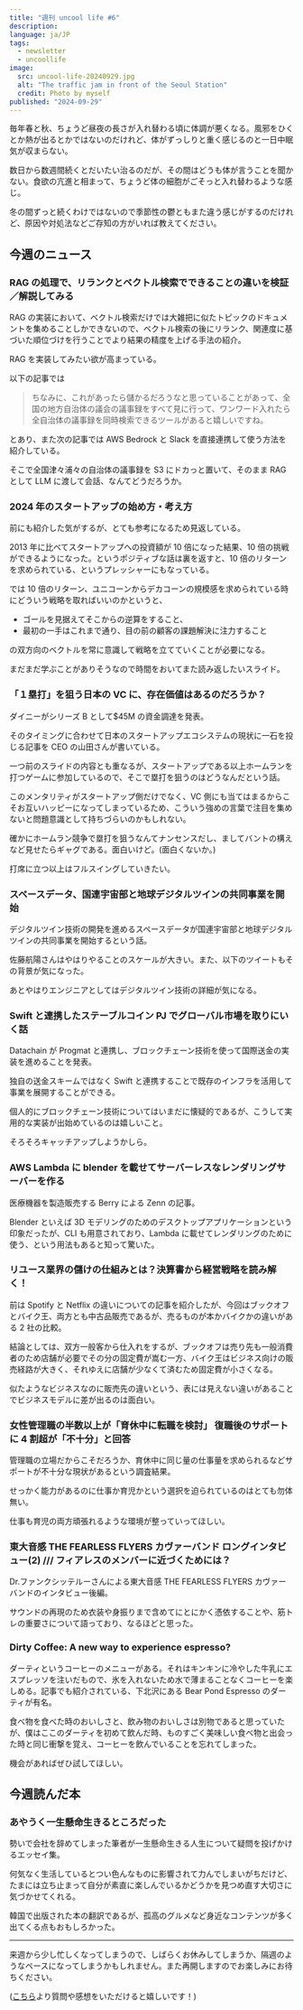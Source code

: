 ```yaml
---
title: "週刊 uncool life #6"
description:
language: ja/JP
tags:
  - newsletter
  - uncoollife
image:
  src: uncool-life-20240929.jpg
  alt: "The traffic jam in front of the Seoul Station"
  credit: Photo by myself
published: "2024-09-29"
---
```



毎年春と秋、ちょうど昼夜の長さが入れ替わる頃に体調が悪くなる。風邪をひくとか熱が出るとかではないのだけれど、体がずっしりと重く感じるのと一日中眠気が収まらない。

数日から数週間続くとだいたい治るのだが、その間はどうも体が言うことを聞かない。食欲の亢進と相まって、ちょうど体の細胞がごそっと入れ替わるような感じ。

冬の間ずっと続くわけではないので季節性の鬱ともまた違う感じがするのだけれど、原因や対処法などご存知の方がいれば教えてください。

## 今週のニュース

### RAG の処理で、リランクとベクトル検索でできることの違いを検証／解説してみる

<EmbedLinkCard url="https://acro-engineer.hatenablog.com/entry/2024/09/18/120000" />

RAG の実装において、ベクトル検索だけでは大雑把に似たトピックのドキュメントを集めることしかできないので、ベクトル検索の後にリランク、関連度に基づいた順位づけを行うことでより結果の精度を上げる手法の紹介。

RAG を実装してみたい欲が高まっている。

以下の記事では

<EmbedLinkCard url="https://sorabatake.jp/38219/#6%E3%83%92%E3%83%B3%E3%83%88%E5%9C%B0%E6%96%B9%E8%87%AA%E6%B2%BB%E4%BD%93%E3%81%AE%E3%83%9B%E3%83%83%E3%83%88%E3%83%88%E3%83%94%E3%83%83%E3%82%AF%E3%82%92%E7%9F%A5%E3%82%8B%E8%AD%B0%E4%BA%8B%E9%8C%B2%E3%82%92%E6%B4%97%E3%81%84%E5%87%BA%E3%81%99" />

> ちなみに、これがあったら儲かるだろうなと思っていることがあって、全国の地方自治体の議会の議事録をすべて見に行って、ワンワード入れたら全自治体の議事録を同時検索できるツールがあると嬉しいですね。

とあり、また次の記事では AWS Bedrock と Slack を直接連携して使う方法を紹介している。

<EmbedLinkCard url="https://zenn.dev/ncdc/articles/da0ac239f40651" />

そこで全国津々浦々の自治体の議事録を S3 にドカっと置いて、そのまま RAG として LLM に渡して会話、なんてどうだろうか。

### 2024 年のスタートアップの始め方・考え方

<EmbedLinkCard url="https://speakerdeck.com/tumada/2024-nian-nosutatoatupunoshi-mefang-kao-efang" />

前にも紹介した気がするが、とても参考になるため見返している。

2013 年に比べてスタートアップへの投資額が 10 倍になった結果、10 倍の挑戦ができるようになった。というポジティブな話は裏を返すと、10 倍のリターンを求められている、というプレッシャーにもなっている。

では 10 倍のリターン、ユニコーンからデカコーンの規模感を求められている時にどういう戦略を取ればいいのかというと、

- ゴールを見据えてそこからの逆算をすること、
- 最初の一手はこれまで通り、目の前の顧客の課題解決に注力すること

の双方向のベクトルを常に意識して戦略を立てていくことが必要になる。

まだまだ学ぶことがありそうなので時間をおいてまた読み返したいスライド。

### 「１塁打」を狙う日本の VC に、存在価値はあるのだろうか？

<EmbedLinkCard url="https://note.com/maochil/n/nd25fab444e70" />

ダイニーがシリーズ B として$45M の資金調達を発表。

<EmbedLinkCard url="https://techcrunch.com/2024/09/25/dinii-a-cloud-based-restaurant-management-platform-raises-45m-series-b/" />

そのタイミングに合わせて日本のスタートアップエコシステムの現状に一石を投じる記事を CEO の山田さんが書いている。

一つ前のスライドの内容とも重なるが、スタートアップである以上ホームランを打つゲームに参加しているので、そこで塁打を狙うのはどうなんだという話。

このメンタリティがスタートアップ側だけでなく、VC 側にも当てはまるからこそお互いハッピーになってしまっているため、こういう強めの言葉で注目を集めないと問題意識として持ちづらいのかもしれない。

確かにホームラン競争で塁打を狙うなんてナンセンスだし、ましてバントの構えなど見せたらギャグである。面白いけど。(面白くないか。)

打席に立つ以上はフルスイングしていきたい。

### スペースデータ、国連宇宙部と地球デジタルツインの共同事業を開始

<EmbedLinkCard url="https://prtimes.jp/main/html/rd/p/000000025.000080352.html" />

デジタルツイン技術の開発を進めるスペースデータが国連宇宙部と地球デジタルツインの共同事業を開始するという話。

佐藤航陽さんはやはりやることのスケールが大きい。また、以下のツイートもその背景が気になった。

<Tweet id="1838441427409473573" />

あとやはりエンジニアとしてはデジタルツイン技術の詳細が気になる。

### Swift と連携したステーブルコイン PJ でグローバル市場を取りにいく話

<EmbedLinkCard url="https://note.com/hisata/n/n004c3e4fbec1" />

Datachain が Progmat と連携し、ブロックチェーン技術を使って国際送金の実装を進めることを発表。

独自の送金スキームではなく Swift と連携することで既存のインフラを活用して事業を展開することができる。

個人的にブロックチェーン技術についてはいまだに懐疑的であるが、こうして実用的な実装が出始めているのは嬉しいこと。

そろそろキャッチアップしようかしら。

### AWS Lambda に blender を載せてサーバーレスなレンダリングサーバーを作る

<EmbedLinkCard url="https://zenn.dev/berry_blog/articles/60c81049059bbb" />

医療機器を製造販売する Berry による Zenn の記事。

Blender といえば 3D モデリングのためのデスクトップアプリケーションという印象だったが、CLI も用意されており、Lambda に載せてレンダリングのために使う、という用法もあると知って驚いた。

### リユース業界の儲けの仕組みとは？決算書から経営戦略を読み解く！

<EmbedLinkCard url="https://boki.funda.jp/blog/article/bike-o-and-company-ltd" />

前は Spotify と Netflix の違いについての記事を紹介したが、今回はブックオフとバイク王、両方とも中古品販売であるが、売るものが本かバイクかの違いがある 2 社の比較。

結論としては、双方一般客から仕入れをするが、ブックオフは売り先も一般消費者のため店舗が必要でその分の固定費が嵩む一方、バイク王はビジネス向けの販売経路が大きく、それゆえに店舗が少なくて済むため固定費が小さくなる。

似たようなビジネスなのに販売先の違いという、表には見えない違いがあることでビジネスモデルに差が出るのは面白い。

### 女性管理職の半数以上が「育休中に転職を検討」 復職後のサポートに 4 割超が「不十分」と回答

<EmbedLinkCard url="https://ampmedia.jp/2024/09/22/xtalent-ikukyu/" />

管理職の立場だからこそだろうか、育休中に同じ量の仕事量を求められるなどサポートが不十分な現状があるという調査結果。

せっかく能力があるのに仕事か育児かという選択を迫られているのはとても勿体無い。

仕事も育児の両方頑張れるような環境が整っていってほしい。

### 東大音感 THE FEARLESS FLYERS カヴァーバンド ロングインタビュー(2) /// フィアレスのメンバーに近づくためには？

<EmbedLinkCard url="https://note.com/drfunk/n/n01c8bbb3d3c0" />

Dr.ファンクシッテルーさんによる東大音感 THE FEARLESS FLYERS カヴァーバンドのインタビュー後編。

サウンドの再現のため衣装や身振りまで含めてにとにかく憑依することや、筋トレの重要さについて語っており、なるほどと思った。

### Dirty Coffee: A new way to experience espresso?

<EmbedLinkCard url="https://perfectdailygrind.com/2024/09/dirty-coffee-espresso-signature-beverages/" />

ダーティというコーヒーのメニューがある。それはキンキンに冷やした牛乳にエスプレッソを注いだもので、氷を入れないため水で薄まることなくコーヒーを楽しめる。記事でも紹介されている、下北沢にある Bear Pond Espresso のダーティが有名。

食べ物を食べた時のおいしさと、飲み物のおいしさは別物であると思っていたが、僕はここのダーティを初めて飲んだ時、ものすごく美味しい食べ物と出会った時と同じ衝撃を覚え、コーヒーを飲んでいることを忘れてしまった。

機会があればぜひ試してほしい。

## 今週読んだ本

### あやうく一生懸命生きるところだった

<EmbedLinkCard url="https://www.amazon.co.jp/%E3%81%82%E3%82%84%E3%81%86%E3%81%8F%E4%B8%80%E7%94%9F%E6%87%B8%E5%91%BD%E7%94%9F%E3%81%8D%E3%82%8B%E3%81%A8%E3%81%93%E3%82%8D%E3%81%A0%E3%81%A3%E3%81%9F-%E3%83%8F%E3%83%BB%E3%83%AF%E3%83%B3/dp/447810865X" />

勢いで会社を辞めてしまった筆者が一生懸命生きる人生について疑問を投げかけるエッセイ集。

何気なく生活しているとつい色んなものに影響されて力んでしまいがちだけど、たまには立ち止まって自分が素直に楽しんでいるかどうかを見つめ直す大切さに気づかせてくれる。

韓国で出版された本の翻訳であるが、孤高のグルメなど身近なコンテンツが多く出てくる点もおもしろかった。

---

来週から少し忙しくなってしまうので、しばらくお休みしてしまうか、隔週のようなペースになってしまうかもしれません。また再開しますのでお楽しみにお待ちください。

([こちら](https://xov1nq474r6.typeform.com/to/OwC8sU46)より質問や感想をいただけると嬉しいです！)
